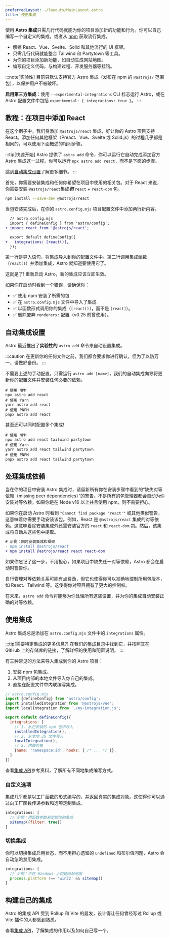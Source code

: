 ```yaml
---
preferredLayout: ~/layouts/MainLayout.astro
title: 使用集成
---
```


使用 **Astro 集成**只需几行代码就能为你的项目添加新的功能和行为。你可以自己编写一个自定义的集成，或者从 [npm](https://www.npmjs.com/search?q=keywords%3Aastro-component&ranking=popularity) 获取流行集成。

- 解锁 React、Vue、Svelte、Solid 和其他流行的 UI 框架。
- 只需几行代码就能整合 Tailwind 和 Partytown 等工具。
- 为你的项目添加新功能，如自动生成网站地图。
- 编写自定义代码，与构建过程、开发服务器等挂钩。

:::note[实验性]
目前只默认支持官方 Astro 集成（发布在 npm 的 `@astrojs/` 范围包），以保护用户不被破坏。

**启用第三方集成**：使用 `--experimental-integrations` CLI 标志运行 Astro，或在 Astro 配置文件中包括 `experimental: { integrations: true }`。
:::

## 教程：在项目中添加 React

在这个例子中，我们将添加 `@astrojs/react` 集成，好让你的 Astro 项目支持 React。添加任何其他框架（Preact、Vue、Svelte 或 Solid.js）的过程几乎都是相同的，可以使用下面概述的相同步骤。

:::tip[快速开始]
Astro 提供了 `astro add` 命令，你可以运行它自动完成添加官方 Astro 集成这一过程。你可以运行 `npx astro add react`，而不是下面的步骤。

跳到[自动集成设置](#自动集成设置)了解更多细节。
:::

首先，你需要安装集成和任何你希望在项目中使用的相关包。对于 React 来说，你需要安装 `@astrojs/react`集成***和*** `react` + `react-dom` 包。

```bash
npm install --save-dev @astrojs/react
```

当包安装完成后，在你的 `astro.config.mjs` 项目配置文件中添加两行新内容。

```diff
  // astro.config.mjs
  import { defineConfig } from 'astro/config';
+ import react from '@astrojs/react';

  export default defineConfig({
+   integrations: [react()],
  });
```

第一行是导入语句，将集成导入到你的配置文件中。第二行调用集成函数（`react()`）并添加集成，Astro 就知道要使用它了。

这就是了! 重新启动 Astro，新的集成应该立即生效。

如果你在启动时看到一个错误，请确保你：

- ✅ 使用 npm 安装了所需的包
- ✅ 在 `astro.config.mjs` 文件中导入了集成
- ✅ 以函数形式调用你的集成（`[react()]`，而不是 `[react]`）。
- ✅ 删除废弃 `renderers:` 配置（v0.25 前曾使用）。

## 自动集成设置

Astro 最近推出了**实验性的** `astro add` 命令来自动设置集成。

:::caution
在更新你的任何文件之前，我们都会要求你进行确认，但为了以防万一，请做好备份。
:::

不需要上述的手动配置，只需运行 `astro add [name]`，我们的自动集成向导将更新你的配置文件并安装任何必要的依赖。

```shell
# 使用 NPM
npx astro add react
# 使用 Yarn
yarn astro add react
# 使用 PNPM
pnpx astro add react
```

甚至还可以同时配置多个集成!

```shell
# 使用 NPM
npx astro add react tailwind partytown
# 使用 Yarn
yarn astro add react tailwind partytown
# 使用 PNPM
pnpx astro add react tailwind partytown
```

## 处理集成依赖

当在你的项目中安装 Astro 集成时，请留新所有你在安装步骤中看到的“缺失对等依赖（missing peer dependencies）”的警告。不是所有的包管理器都会自动为你安装对等依赖。如果你是在 Node v16 以上并且使用 npm，则不需要担心。

如果你在启动 Astro 时看到 `"Cannot find package 'react'"` 或其他类似警告，这意味着你需要手动安装该包。例如，React 是 `@astrojs/react` 集成的对等依赖。这意味着除安装集成外还需安装官方的 `react` 和 `react-dom` 包。然后，该集成将自动从这些包中提取。

```diff
# 示例：同时安装集成和框架
- npm install @astrojs/react
+ npm install @astrojs/react react react-dom
```

如果你忘记了这一步，不用担心，如果项目中缺失任一对等依赖，Astro 都会在启动时警告你。

自行管理对等依赖关系可能有点费劲，但它也使得你可以准确地控制所用包版本，如 React、Tailwind 等。这使得你对项目拥有了更大的控制权。

在未来，`astro add` 命令将能够为你处理所有这些设置，并为你的集成自动安装正确的对等依赖。

## 使用集成

Astro 集成总是添加在 `astro.config.mjs` 文件中的 `integrations` 属性。

:::tip[需要特定集成的更多信息?]
在我们的[集成目录](https://astro.build/integrations/)中找到它，并按照其在 GitHub 上的存储库的链接，了解详细的使用和配置说明。
:::

有三种常见的方法来导入集成到你的 Astro 项目：

1. 安装 npm 包集成。
2. 从项目内部的本地文件导入你自己的集成。
3. 直接在配置文件中内联编写集成。

```js
// astro.config.mjs
import {defineConfig} from 'astro/config';
import installedIntegration from '@astrojs/vue';
import localIntegration from './my-integration.js';

export default defineConfig({
  integrations: [
    // 1. 从已安装的 npm 包中导入
    installedIntegration(),
    // 2. 从本地 JS 文件导入
    localIntegration(),
    // 3. 内联对象
    {name: 'namespace:id', hooks: { /* ... */ }},
  ]
})
```

查看[集成 API](/zh-cn/reference/integrations-reference/)参考资料，了解所有不同地集成编写方式。

### 自定义选项

集成几乎都是以工厂函数的形式编写的，并返回真实的集成对象。这使得你可以通过向工厂函数传递参数和选项定制集成。

```js
integrations: [
  // 示例：用函数参数来定制你的集成
  sitemap({filter: true})
]
```

### 切换集成

你可以切换集成启用状态，而不用担心遗留的 `undefined` 和布尔值问题，Astro 会自动忽略禁用集成。

```js
integrations: [
  // 示例：不在 Windows 上构建网站地图
  process.platform !== 'win32' && sitemap()
]
```

## 构建自己的集成

Astro 的集成 API 受到 Rollup 和 Vite 的启发，设计得让任何曾经写过 Rollup 或 Vite 插件的人都感到熟悉。

查看[集成 API](/zh-cn/reference/integrations-reference/)，了解集成的作用以及如何自己写一个。
